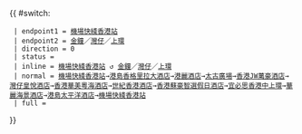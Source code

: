 {{ #switch: {{{format|}}}
  | endpoint1 = [[香港站公共運輸交匯處|機場快綫香港站]]
  | endpoint2 = [[金鐘]]／[[灣仔]]／[[上環]]
  | direction = 0
  | status = 
  | inline = [[香港站公共運輸交匯處|機場快綫香港站]] ↺ [[金鐘]]／[[灣仔]]／[[上環]]
  | normal = [[香港站公共運輸交匯處|機場快綫香港站]]→[[港島香格里拉大酒店]]→[[港麗酒店]]→[[太古廣場]]→[[香港JW萬豪酒店]]→[[灣仔皇悅酒店]]→[[香港華美粵海酒店]]→[[世紀香港酒店]]→[[香港蘇豪智選假日酒店]]→[[宜必思香港中上環]]→[[華麗海景酒店]]→[[港島太平洋酒店]]→[[香港站公共運輸交匯處|機場快綫香港站]]
  | full =
}}